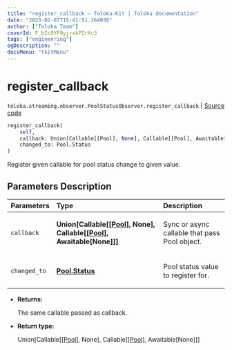 ```yaml
---
title: "register_callback — Toloka-Kit | Toloka documentation"
date: "2023-02-07T15:41:51.364036"
author: ["Toloka Team"]
coverId: F_bIcOYF9yjrxkPZrXc3
tags: ["engineering"]
ogDescription: ""
docsMenu: "tkitMenu"
---
```


# register_callback
`toloka.streaming.observer.PoolStatusObserver.register_callback` | [Source code](https://github.com/Toloka/toloka-kit/blob/v1.1.3/src/streaming/observer.py#L205)

```python
register_callback(
    self,
    callback: Union[Callable[[Pool], None], Callable[[Pool], Awaitable[None]]],
    changed_to: Pool.Status
)
```

Register given callable for pool status change to given value.

## Parameters Description

| Parameters | Type | Description |
| :----------| :----| :-----------|
`callback`|**Union\[Callable\[\[[Pool](/docs/toloka-kit/reference/toloka.client.pool.Pool)\], None\], Callable\[\[[Pool](/docs/toloka-kit/reference/toloka.client.pool.Pool)\], Awaitable\[None\]\]\]**|<p>Sync or async callable that pass Pool object.</p>
`changed_to`|**[Pool.Status](/docs/toloka-kit/reference/toloka.client.pool.Pool.Status)**|<p>Pool status value to register for.</p>

* **Returns:**

  The same callable passed as callback.

* **Return type:**

  Union\[Callable\[\[[Pool](/docs/toloka-kit/reference/toloka.client.pool.Pool)\], None\], Callable\[\[[Pool](/docs/toloka-kit/reference/toloka.client.pool.Pool)\], Awaitable\[None\]\]\]
